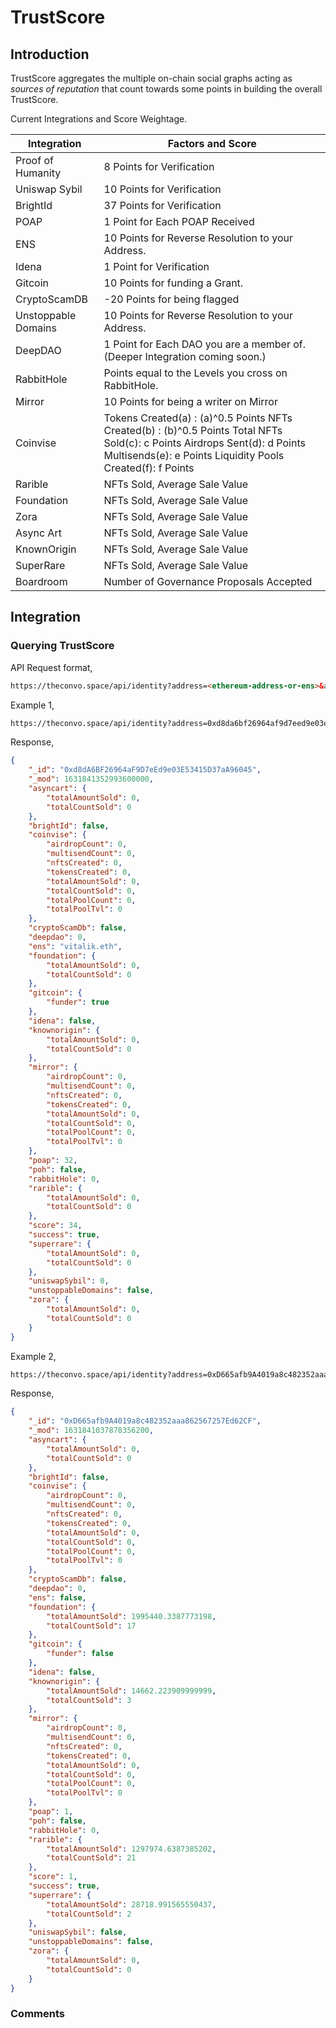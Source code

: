 
# TrustScore

## Introduction

TrustScore aggregates the multiple on-chain social graphs acting as *sources of reputation* that count towards some points in building the overall TrustScore.

Current Integrations and Score Weightage.

| Integration         	| Factors and Score                                                                                                                                                                        	|
|---------------------	|------------------------------------------------------------------------------------------------------------------------------------------------------------------------------------------	|
| Proof of Humanity   	| 8 Points for Verification                                                                                                                                                                	|
| Uniswap Sybil       	| 10 Points for Verification                                                                                                                                                               	|
| BrightId            	| 37 Points for Verification                                                                                                                                                               	|
| POAP                	| 1 Point for Each POAP Received                                                                                                                                                           	|
| ENS                 	| 10 Points for Reverse Resolution to your Address.                                                                                                                                        	|
| Idena               	| 1 Point for Verification                                                                                                                                                                 	|
| Gitcoin             	| 10 Points for funding a Grant.                                                                                                                                                           	|
| CryptoScamDB        	| -20 Points for being flagged                                                                                                                                                             	|
| Unstoppable Domains 	| 10 Points for Reverse Resolution to your Address.                                                                                                                                        	|
| DeepDAO             	| 1 Point for Each DAO you are a member of. (Deeper Integration coming soon.)                                                                                                              	|
| RabbitHole          	| Points equal to the Levels you cross on RabbitHole.                                                                                                                                     	|
| Mirror              	| 10 Points for being a writer on Mirror                                                                                                                                                   	|
| Coinvise            	| Tokens Created(a) : (a)^0.5 Points NFTs Created(b) : (b)^0.5 Points Total NFTs Sold(c): c Points Airdrops Sent(d): d Points Multisends(e): e Points Liquidity Pools Created(f): f Points 	|
| Rarible             	| NFTs Sold, Average Sale Value                                                                                                                                                            	|
| Foundation          	| NFTs Sold, Average Sale Value                                                                                                                                                            	|
| Zora                	| NFTs Sold, Average Sale Value                                                                                                                                                            	|
| Async Art           	| NFTs Sold, Average Sale Value                                                                                                                                                            	|
| KnownOrigin          	| NFTs Sold, Average Sale Value                                                                                                                                                            	|
| SuperRare           	| NFTs Sold, Average Sale Value                                                                                                                                                            	|
| Boardroom           	| Number of Governance Proposals Accepted                                                                                                                                                  	|


## Integration

### Querying TrustScore

API Request format,
```html
https://theconvo.space/api/identity?address=<ethereum-address-or-ens>&apikey=CONVO
```


Example 1,
```html
https://theconvo.space/api/identity?address=0xd8da6bf26964af9d7eed9e03e53415d37aa96045&apikey=CONVO
```

Response,

```json
{
    "_id": "0xd8dA6BF26964aF9D7eEd9e03E53415D37aA96045",
    "_mod": 1631841352993600000,
    "asyncart": {
        "totalAmountSold": 0,
        "totalCountSold": 0
    },
    "brightId": false,
    "coinvise": {
        "airdropCount": 0,
        "multisendCount": 0,
        "nftsCreated": 0,
        "tokensCreated": 0,
        "totalAmountSold": 0,
        "totalCountSold": 0,
        "totalPoolCount": 0,
        "totalPoolTvl": 0
    },
    "cryptoScamDb": false,
    "deepdao": 0,
    "ens": "vitalik.eth",
    "foundation": {
        "totalAmountSold": 0,
        "totalCountSold": 0
    },
    "gitcoin": {
        "funder": true
    },
    "idena": false,
    "knownorigin": {
        "totalAmountSold": 0,
        "totalCountSold": 0
    },
    "mirror": {
        "airdropCount": 0,
        "multisendCount": 0,
        "nftsCreated": 0,
        "tokensCreated": 0,
        "totalAmountSold": 0,
        "totalCountSold": 0,
        "totalPoolCount": 0,
        "totalPoolTvl": 0
    },
    "poap": 32,
    "poh": false,
    "rabbitHole": 0,
    "rarible": {
        "totalAmountSold": 0,
        "totalCountSold": 0
    },
    "score": 34,
    "success": true,
    "superrare": {
        "totalAmountSold": 0,
        "totalCountSold": 0
    },
    "uniswapSybil": 0,
    "unstoppableDomains": false,
    "zora": {
        "totalAmountSold": 0,
        "totalCountSold": 0
    }
}
```

Example 2,
```html
https://theconvo.space/api/identity?address=0xD665afb9A4019a8c482352aaa862567257Ed62CF&apikey=CONVO
```

Response,

```json
{
    "_id": "0xD665afb9A4019a8c482352aaa862567257Ed62CF",
    "_mod": 1631841037878356200,
    "asyncart": {
        "totalAmountSold": 0,
        "totalCountSold": 0
    },
    "brightId": false,
    "coinvise": {
        "airdropCount": 0,
        "multisendCount": 0,
        "nftsCreated": 0,
        "tokensCreated": 0,
        "totalAmountSold": 0,
        "totalCountSold": 0,
        "totalPoolCount": 0,
        "totalPoolTvl": 0
    },
    "cryptoScamDb": false,
    "deepdao": 0,
    "ens": false,
    "foundation": {
        "totalAmountSold": 1995440.3387773198,
        "totalCountSold": 17
    },
    "gitcoin": {
        "funder": false
    },
    "idena": false,
    "knownorigin": {
        "totalAmountSold": 14662.223909999999,
        "totalCountSold": 3
    },
    "mirror": {
        "airdropCount": 0,
        "multisendCount": 0,
        "nftsCreated": 0,
        "tokensCreated": 0,
        "totalAmountSold": 0,
        "totalCountSold": 0,
        "totalPoolCount": 0,
        "totalPoolTvl": 0
    },
    "poap": 1,
    "poh": false,
    "rabbitHole": 0,
    "rarible": {
        "totalAmountSold": 1297974.6387385202,
        "totalCountSold": 21
    },
    "score": 1,
    "success": true,
    "superrare": {
        "totalAmountSold": 28718.991565550437,
        "totalCountSold": 2
    },
    "uniswapSybil": false,
    "unstoppableDomains": false,
    "zora": {
        "totalAmountSold": 0,
        "totalCountSold": 0
    }
}
```

### Comments
<CommentBox threadId="trust-score"/>
